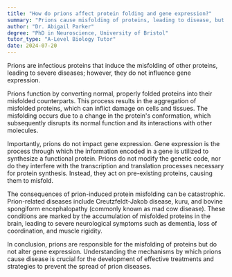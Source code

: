 ```yaml
---
title: "How do prions affect protein folding and gene expression?"
summary: "Prions cause misfolding of proteins, leading to disease, but do not affect gene expression."
author: "Dr. Abigail Parker"
degree: "PhD in Neuroscience, University of Bristol"
tutor_type: "A-Level Biology Tutor"
date: 2024-07-20
---
```


Prions are infectious proteins that induce the misfolding of other proteins, leading to severe diseases; however, they do not influence gene expression.

Prions function by converting normal, properly folded proteins into their misfolded counterparts. This process results in the aggregation of misfolded proteins, which can inflict damage on cells and tissues. The misfolding occurs due to a change in the protein's conformation, which subsequently disrupts its normal function and its interactions with other molecules.

Importantly, prions do not impact gene expression. Gene expression is the process through which the information encoded in a gene is utilized to synthesize a functional protein. Prions do not modify the genetic code, nor do they interfere with the transcription and translation processes necessary for protein synthesis. Instead, they act on pre-existing proteins, causing them to misfold.

The consequences of prion-induced protein misfolding can be catastrophic. Prion-related diseases include Creutzfeldt-Jakob disease, kuru, and bovine spongiform encephalopathy (commonly known as mad cow disease). These conditions are marked by the accumulation of misfolded proteins in the brain, leading to severe neurological symptoms such as dementia, loss of coordination, and muscle rigidity.

In conclusion, prions are responsible for the misfolding of proteins but do not alter gene expression. Understanding the mechanisms by which prions cause disease is crucial for the development of effective treatments and strategies to prevent the spread of prion diseases.
    
